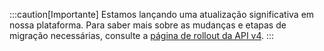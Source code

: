 :::caution[Importante]
Estamos lançando uma atualização significativa em nossa plataforma. Para saber mais sobre as mudanças e etapas de migração necessárias, consulte a [página de rollout da API v4](/pt-br/documentacao/produtos/api-v4-migration/).
:::
